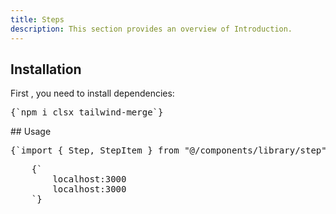 ```yaml
---
title: Steps
description: This section provides an overview of Introduction.
---
```


<ComponentPreview name="steps-demo" />

## Installation

<div className="not-prose px-4 md:px-0">
  <Step>
    <StepItem title="Install Dependencies">
      First , you need to install dependencies:
      <Pre className="language-bash">{`npm i clsx tailwind-merge`}</Pre>
    </StepItem>
    <StepItem title="Create utils.ts">
      <ComponentUtilsText />
      <ComponentUtils />
    </StepItem>
    <StepItem title="Create Step component">
      <ComponentSource name="steps-demo" />
    </StepItem>
    <StepItem title="Be comfortable to use it and make it yours" />
  </Step>
</div>
## Usage
<div className="not-prose space-y-4">
  <Pre>{`import { Step, StepItem } from "@/components/library/step"`}</Pre>
  <Pre>
    {`<Step>
        <StepItem title="development">localhost:3000</StepItem>
        <StepItem title="production">localhost:3000</StepItem>
    </Step>`}
  </Pre>
</div>
